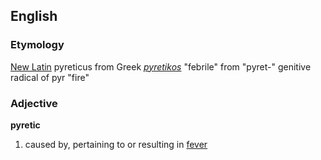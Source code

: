 == English ==
=== Etymology ===
[[New Latin]] pyreticus from Greek ''[[pyretikos]]'' "febrile" from "pyret-" genitive radical of pyr "fire"

=== Adjective ===
'''pyretic'''
# caused by, pertaining to or resulting in [[fever]]